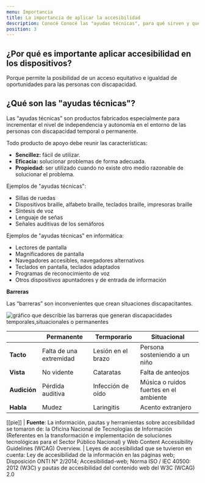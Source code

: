 ```yaml
---
menu: Importancia
title: La importancia de aplicar la accesibilidad
description: Conocé Conocé las "ayudas técnicas", para qué sirven y qué ejemplos encontramos dentro de la informática.
position: 3
---
```


## ¿Por qué es importante aplicar accesibilidad en los dispositivos?

Porque permite la posibilidad de un acceso equitativo e igualdad de oportunidades para las personas con discapacidad.

## ¿Qué son las "ayudas técnicas"?

Las “ayudas técnicas” son productos fabricados especialmente para incrementar el nivel de independencia y autonomía en el entorno de las personas con discapacidad temporal o permanente.

Todo producto de apoyo debe reunir las características:

- **Sencillez:** fácil de utilizar.
- **Eficacia:** solucionar problemas de forma adecuada.
- **Propiedad:** ser utilizado cuando no existe otro medio razonable de solucionar el problema.

Ejemplos de "ayudas técnicas":

- Sillas de ruedas
- Dispositivos braille, alfabeto braille, teclados braille, impresoras braille
- Síntesis de voz
- Lenguaje de señas
- Señales auditivas de los semáforos

Ejemplos de "ayudas técnicas" en informática:

- Lectores de pantalla
- Magnificadores de pantalla
- Navegadores accesibles, navegadores alternativos
- Teclados en pantalla, teclados adaptados
- Programas de reconocimiento de voz
- Otros dispositivos apuntadores y de entrada de información

**Barreras**

Las “barreras” son inconvenientes que crean situaciones discapacitantes.

![gráfico que describie las barreras que generan discapacidades temporales,situacionales o permanentes](/pautas/accesibilidad/barreras.png)

|              | Permanente              | Termporario        | Situacional                            |
| ------------ | ----------------------- | ------------------ | -------------------------------------- |
| **Tacto**    | Falta de una extremidad | Lesión en el brazo | Persona sosteniendo a un niño          |
| **Vista**    | No vidente              | Cataratas          | Falta de anteojos                      |
| **Audición** | Pérdida auditiva        | Infección de oído  | Música o ruidos fuertes en el ambiente |
| **Habla**    | Mudez                   | Laringitis         | Acento extranjero                      |

[[pie]]
| **Fuente**: La información, pautas y herramientas sobre accesibilidad se tomaron de: la Oficina Nacional de Tecnologías de Información (Referentes en la transformación e implementación de soluciones tecnológicas para el Sector Público Nacional) y Web Content Accessibility Guidelines (WCAG) Overview.
| Leyes de accesibilidad que se tuvieron en cuenta: Ley de accesibilidad de la información en las páginas web; Disposición ONTI N° 2/2014; Accesibilidad-web; Norma ISO / IEC 40500: 2012 (W3C) y pautas de accesibilidad del contenido web del W3C (WCAG) 2.0
